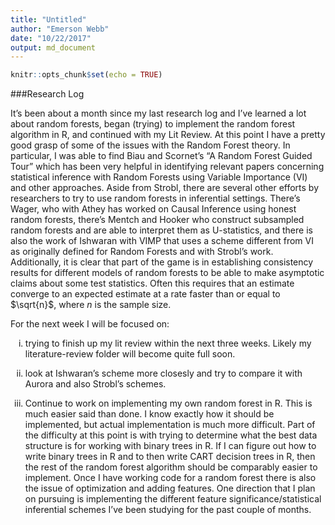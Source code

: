 ```yaml
---
title: "Untitled"
author: "Emerson Webb"
date: "10/22/2017"
output: md_document
---
```


```r
knitr::opts_chunk$set(echo = TRUE)
```

###Research Log 

It's been about a month since my last research log and I've learned a lot about random forests, began (trying) to implement the random forest algorithm in R, and continued with my Lit Review.  At this point I have a pretty good grasp of some of the issues with the Random Forest theory.  In particular, I was able to find Biau and Scornet's "A Random Forest Guided Tour" which has been very helpful in identifying relevant papers concerning statistical inference with Random Forests using Variable Importance (VI) and other approaches.  Aside from Strobl, there are several other efforts by researchers to try to use random forests in inferential settings.  There's Wager, who with Athey has worked on Causal Inference using honest random forests, there's Mentch and Hooker who construct subsampled random forests and are able to interpret them as U-statistics, and there is also the work of Ishwaran with VIMP that uses a scheme different from VI as originally defined for Random Forests and with Strobl's work.  Additionally, it is clear that part of the game is in establishing consistency results for different models of random forests to be able to make asymptotic claims about some test statistics.  Often this requires that an estimate converge to an expected estimate at a rate faster than or equal to $\sqrt{n}$, where $n$ is the sample size.  

For the next week I will be focused on:

(i) trying to finish up my lit review within the next three weeks. Likely my literature-review folder will become quite full soon.  

(ii) look at Ishwaran's scheme more closesly and try to compare it with Aurora and also Strobl's schemes.

(iii) Continue to work on implementing my own random forest in R.  This is much easier said than done.  I know exactly how it should be implemented, but actual implementation is much more difficult.  Part of the difficulty at this point is with trying to determine what the best data structure is for working with binary trees in R.  If I can figure out how to write binary trees in R and to then write CART decision trees in R, then the rest of the random forest algorithm should be comparably easier to implement.  Once I have working code for a random forest there is also the issue of optimization and adding features. One direction that I plan on pursuing is implementing the different feature significance/statistical inferential schemes I've been studying for the past couple of months. 